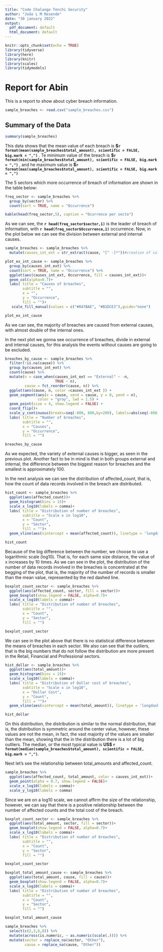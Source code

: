 ```yaml
---
title: "Code Chalange Tenchi Security"
author: "João L M Resende"
date: "30 january 2022"
output:
  pdf_document: default
  html_document: default
---
```


```r
knitr::opts_chunk$set(echo = TRUE)
library(tidyverse)
library(here)
library(knitr)
library(scales) 
library(tidymodels)

```

# Report for Abin 
This is a report to show about cyber breach information. 
```r
sample_breaches <- read.csv("sample_breaches.csv")
```

## Summary of the Data

```r
summary(sample_breaches)
```

  This data shows that the mean value of each breach is **\$`r format(mean(sample_breaches$total_amount), scientific = FALSE, big.mark = ",")` **. Te minimum value of the breach is **\$`r format(min(sample_breaches$total_amount), scientific = FALSE, big.mark = ",")` **, and he maximum value is **\$`r format(max(sample_breaches$total_amount), scientific = FALSE, big.mark = ",")` **
  
The 5 sectors which more occurrence of breach of information are shown in the table below:

```r

freq_sector <- sample_breaches %>% 
  group_by(sector) %>% 
  count(sort = TRUE, name = "Occurrence")

kable(head(freq_sector,5), caption = "Ocurrence per secto")

```

As we can see, the **`r head(freq_sector$sector,1)`** is the leader of breach of information, with **`r head(freq_sector$Occurrence,1)`** occurrence.  Now, in the plot below we can see the division between external and internal causes.  

```r

sample_breaches <- sample_breaches %>% 
  mutate(causes_int_ext = str_extract(cause, "[^ -]*"))#creation of column to divide causes in externals and internals

plot_ex_int_cause <- sample_breaches %>% 
  group_by(causes_int_ext) %>% 
  count(sort = TRUE, name = "Occurrence") %>% 
  ggplot(aes(causes_int_ext, Occurrence, fill = causes_int_ext))+
  geom_col(alpha=0.7)+
  labs( title = "Causes of breaches",
        subtitle = "",
        x = "",
        y = "Occurrence",
        fill = "")+
   scale_fill_manual(values = c("#047BAE", "#B1DCE3"),guide="none")

plot_ex_int_cause

```

  As we can see, the majority of breaches are caused from external causes, with almost double of the internal ones.  
  
  In the next plot we gonna see occurrence of breaches, divide in external and internal causes, for this analysis the events without causes are going to be excluded. 

```r
breaches_by_cause <- sample_breaches %>% 
  filter(!is.na(cause)) %>% 
  group_by(causes_int_ext) %>% 
  count(cause) %>% 
  mutate(n = case_when(causes_int_ext == "External" ~ -n,
                       TRUE ~ n),
         cause = fct_reorder(cause, n)) %>% 
  ggplot(aes(cause, n, color =causes_int_ext )) +
  geom_segment(aes(x = cause, xend = cause, y = 0, yend = n),
               color = "gray", lwd = 1.5) +
  geom_point(size = 4, show.legend = FALSE) +
  coord_flip()+
  scale_y_continuous(breaks=seq(-800, 800,by=200), labels=abs(seq(-800, 800,by=200)))+
  labs( title = "Number of breaches",
        subtitle = "",
        x = "Causes",
        y = "Occurrence",
        fill = "")

breaches_by_cause
```
  
 As we expected, the variety of external causes is bigger, as seen in the previous plot. Another fact to be in mind is that in both groups external and internal, the difference between the biggest reason for breaches and the smallest is approximately 100.
 
 In the next analysis we can see the distribution of affected_count, that is, how the count of data records involved in the breach are distributed.
 
```r
hist_count <- sample_breaches %>%
  ggplot(aes(affected_count))+
  geom_histogram(bins = 15)+
  scale_x_log10(labels = comma)+
  labs( title = "Distribution of number of breaches",
        subtitle = "Scale x in log10",
        x = "Count",
        y = "Sector",
        fill = "")+
  geom_vline(aes(xintercept = mean(affected_count)), linetype = 'longdash', col = 'red')

hist_count
```
  
Because of the big difference between the number, we choose to use a logarithmic scale (log10). That is, for each same size distance, the value of x increases by 10 times. As we can see in the plot, the distribution of the number of data records involved in the breaches is concentrated at the begging of the plot, that is, the majority of the number of records is smaller than the mean value, represented by the red dashed line. 

 
```r
boxplot_count_sector <- sample_breaches %>%
  ggplot(aes(affected_count, sector, fill = sector))+
  geom_boxplot(show.legend = FALSE, alpha=0.7)+
  scale_x_log10(labels = comma)+
  labs( title = "Distribution of number of breaches",
        subtitle = "",
        x = "Count",
        y = "Sector",
        fill = "")

boxplot_count_sector

```
 
We can see in the plot above that there is no statistical difference between the means of breaches in each sector. We also can see that the outliers, that is the big numbers that do not follow the distribution are more present in the Retail, Financial and Professional sectors. 

```r
hist_dollar <- sample_breaches %>%
  ggplot(aes(total_amount))+
  geom_histogram(bins = 15)+
  scale_x_log10(labels = comma)+
  labs( title = "Distribution of Dollar cost of breaches",
        subtitle = "Scale x in log10",
        x = "Dollar Cost",
        y = "Count",
        fill = "")+
  geom_vline(aes(xintercept = mean(total_amount)), linetype = 'longdash', col = 'red')

hist_dollar
```
  
On this distribution, the distribution is similar to the normal distribution, that is, the distribution is symmetric around the center value, however, these values are not the mean, in fact, the vast majority of the values are smaller than the mean, showing that the in the distribution there is a lot of big outliers. The median, or the most typical value is **US\$ `r format(median(sample_breaches$total_amount), scientific = FALSE, big.mark = ",")`**.

Next let's see the relationship between total_amounts and affected_count.

```r

sample_breaches %>% 
  ggplot(aes(affected_count, total_amount, color = causes_int_ext))+
  geom_point(alpha = 0.7, show.legend = FALSE)+
  scale_x_log10(labels = comma)+
  scale_y_log10(labels = comma)

```
Since we are on a log10 scale, we cannot affirm the size of the relationship, however, we can say that there is a positive relationship between the number of affected counts and the total cost of the breach.

```r
boxplot_count_sector <- sample_breaches %>%
  ggplot(aes(total_amount, sector, fill = sector))+
  geom_boxplot(show.legend = FALSE, alpha=0.7)+
  scale_x_log10(labels = comma)+
  labs( title = "Distribution of number of breaches",
        subtitle = "",
        x = "Count",
        y = "Sector",
        fill = "")

boxplot_count_sector

```
```r
boxplot_total_amount_cause <- sample_breaches %>%
  ggplot(aes(total_amount, cause, fill = cause))+
  geom_boxplot(show.legend = FALSE, alpha=0.7)+
  scale_x_log10(labels = comma)+
  labs( title = "Distribution of number of breaches",
        subtitle = "",
        x = "Count",
        y = "Sector",
        fill = "")

boxplot_total_amount_cause
```

```r
sample_breaches %>% 
  select(c(2,3,6,8)) %>% 
  mutate(across(is.numeric, ~ as.numeric(scale(.)))) %>% 
  mutate(sector = replace_na(sector, "Other"),
         cause = replace_na(cause, "Other"))

```

